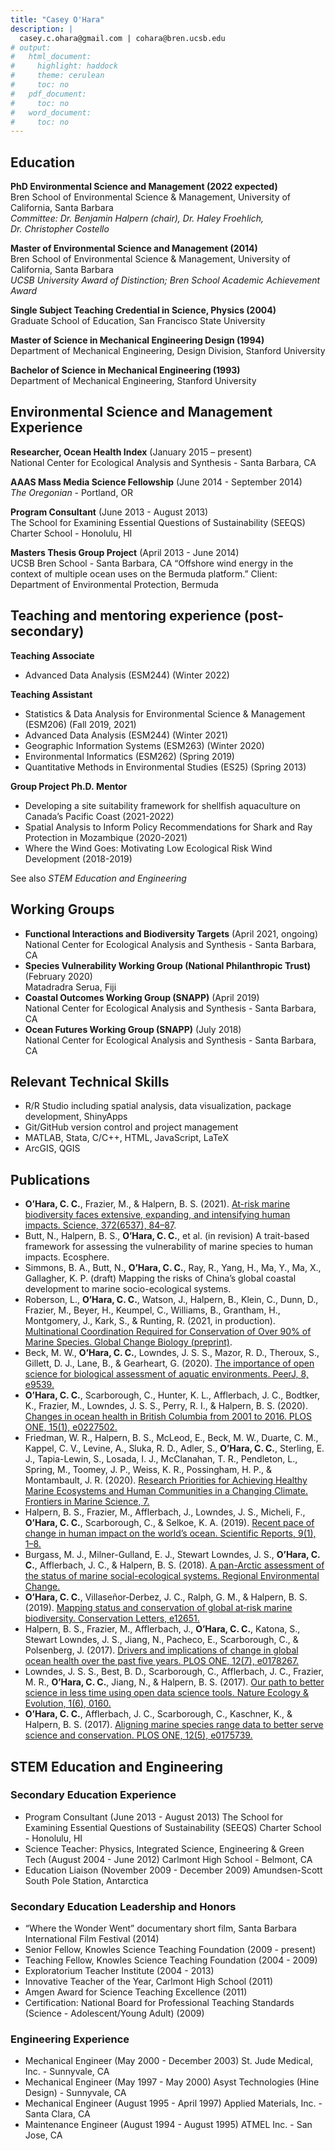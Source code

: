 ```yaml
---
title: "Casey O'Hara"
description: |
  casey.c.ohara@gmail.com | cohara@bren.ucsb.edu
# output:
#   html_document:
#     highlight: haddock
#     theme: cerulean
#     toc: no
#   pdf_document:
#     toc: no
#   word_document:
#     toc: no
---
```

<!-- for PDF: comment out title/description in YAML header -->
<!-- This will render for PDF title, but not for HTML title: -->
\begin{center}
  {\LARGE \textbf{Casey O'Hara}}\\
  casey.c.ohara@gmail.com | cohara@bren.ucsb.edu
\end{center}

<!-- ## Curriculum Vitae {.tabset} -->

<!-- ### Education and Experience -->

## Education

__PhD Environmental Science and Management (2022 expected)__  
Bren School of Environmental Science & Management, University of California, Santa Barbara  
_Committee: Dr. Benjamin Halpern (chair), Dr. Haley Froehlich, Dr. Christopher Costello_

__Master of Environmental Science and Management (2014)__  
Bren School of Environmental Science & Management, University of California, Santa Barbara  
_UCSB University Award of Distinction; Bren School Academic Achievement Award_

__Single Subject Teaching Credential in Science, Physics (2004)__  
Graduate School of Education, San Francisco State University

__Master of Science in Mechanical Engineering Design (1994)__  
Department of Mechanical Engineering, Design Division, Stanford University

__Bachelor of Science in Mechanical Engineering (1993)__  
Department of Mechanical Engineering, Stanford University

## Environmental Science and Management Experience

__Researcher, Ocean Health Index__ (January 2015 – present) <br>
National Center for Ecological Analysis and Synthesis - Santa Barbara, CA

__AAAS Mass Media Science Fellowship__ (June 2014 - September 2014) <br>
_The Oregonian_ - Portland, OR

__Program Consultant__ (June 2013 - August 2013) <br>
The School for Examining Essential Questions of Sustainability (SEEQS) Charter School - Honolulu, HI

__Masters Thesis Group Project__ (April 2013 - June 2014) <br>
UCSB Bren School - Santa Barbara, CA “Offshore wind energy in the context of multiple ocean uses on the Bermuda platform.” Client: Department of Environmental Protection, Bermuda

## Teaching and mentoring experience (post-secondary)

__Teaching Associate__

* Advanced Data Analysis (ESM244) (Winter 2022)

__Teaching Assistant__ 

* Statistics & Data Analysis for Environmental Science & Management (ESM206) (Fall 2019, 2021)
* Advanced Data Analysis (ESM244) (Winter 2021)
* Geographic Information Systems (ESM263) (Winter 2020)
* Environmental Informatics (ESM262) (Spring 2019)
* Quantitative Methods in Environmental Studies (ES25) (Spring 2013)

__Group Project Ph.D. Mentor__

* Developing a site suitability framework for shellfish aquaculture on Canada’s Pacific Coast (2021-2022)
* Spatial Analysis to Inform Policy Recommendations for Shark and Ray Protection in Mozambique (2020-2021)
* Where the	Wind Goes: Motivating Low Ecological Risk Wind Development (2018-2019)

See also _STEM Education and Engineering_

## Working Groups

* __Functional Interactions and Biodiversity Targets__ (April 2021, ongoing) <br>
National Center for Ecological Analysis and Synthesis - Santa Barbara, CA
* __Species Vulnerability Working Group (National Philanthropic Trust)__ (February 2020) <br>
Matadradra Serua, Fiji
* __Coastal Outcomes Working Group (SNAPP)__ (April 2019) <br>
National Center for Ecological Analysis and Synthesis - Santa Barbara, CA
* __Ocean Futures Working Group (SNAPP)__ (July 2018) <br>
National Center for Ecological Analysis and Synthesis - Santa Barbara, CA


## Relevant Technical Skills

*	R/R Studio including spatial analysis, data visualization, package development, ShinyApps
* Git/GitHub version control and project management
*	MATLAB, Stata, C/C++, HTML, JavaScript, LaTeX
*	ArcGIS, QGIS

## Publications

* __O’Hara, C. C.__, Frazier, M., & Halpern, B. S. (2021). [At-risk marine biodiversity faces extensive, expanding, and intensifying human impacts. Science, 372(6537), 84–87](https://doi.org/10.1126/science.abe6731). 
* Butt, N.,  Halpern, B. S., __O’Hara, C. C.__, et al. (in revision) A trait-based framework for assessing the vulnerability of marine species to human impacts. Ecosphere.
* Simmons, B. A., Butt, N., __O’Hara, C. C.__, Ray, R., Yang, H., Ma, Y., Ma, X., Gallagher, K. P. (draft)  Mapping the risks of China’s global coastal development to marine socio-ecological systems.
* Roberson, L., __O’Hara, C. C.__, Watson, J., Halpern, B., Klein, C., Dunn, D., Frazier, M., Beyer, H., Keumpel, C., Williams, B., Grantham, H., Montgomery, J., Kark, S., & Runting, R. (2021, in production). [Multinational Coordination Required for Conservation of Over 90% of Marine Species. Global Change Biology (preprint)](https://www.preprints.org/manuscript/202008.0525/download/final_file).
* Beck, M. W., __O’Hara, C. C.__, Lowndes, J. S. S., Mazor, R. D., Theroux, S., Gillett, D. J., Lane, B., & Gearheart, G. (2020). [The importance of open science for biological assessment of aquatic environments. PeerJ, 8, e9539.](https://doi.org/10.7717/peerj.9539)
* __O’Hara, C. C.__, Scarborough, C., Hunter, K. L., Afflerbach, J. C., Bodtker, K., Frazier, M., Lowndes, J. S. S., Perry, R. I., & Halpern, B. S. (2020). [Changes in ocean health in British Columbia from 2001 to 2016. PLOS ONE, 15(1), e0227502.](https://doi.org/10.1371/journal.pone.0227502)
* Friedman, W. R., Halpern, B. S., McLeod, E., Beck, M. W., Duarte, C. M., Kappel, C. V., Levine, A., Sluka, R. D., Adler, S., __O’Hara, C. C.__, Sterling, E. J., Tapia-Lewin, S., Losada, I. J., McClanahan, T. R., Pendleton, L., Spring, M., Toomey, J. P., Weiss, K. R., Possingham, H. P., & Montambault, J. R. (2020). [Research Priorities for Achieving Healthy Marine Ecosystems and Human Communities in a Changing Climate. Frontiers in Marine Science, 7.](https://doi.org/10.3389/fmars.2020.00005)
* Halpern, B. S., Frazier, M., Afflerbach, J., Lowndes, J. S., Micheli, F., __O’Hara, C. C.__, Scarborough, C., & Selkoe, K. A. (2019). [Recent pace of change in human impact on the world’s ocean. Scientific Reports, 9(1), 1–8.](https://doi.org/10.1038/s41598-019-47201-9)
* Burgass, M. J., Milner-Gulland, E. J., Stewart Lowndes, J. S., __O’Hara, C. C.__, Afflerbach, J. C., & Halpern, B. S. (2018). [A pan-Arctic assessment of the status of marine social-ecological systems. Regional Environmental Change.](https://doi.org/10.1007/s10113-018-1395-6)
* __O’Hara, C. C.__, Villaseñor‐Derbez, J. C., Ralph, G. M., & Halpern, B. S. (2019). [Mapping status and conservation of global at‐risk marine biodiversity. Conservation Letters, e12651.](https://doi.org/10.1111/conl.12651)
* Halpern, B. S., Frazier, M., Afflerbach, J., __O’Hara, C. C.__, Katona, S., Stewart Lowndes, J. S., Jiang, N., Pacheco, E., Scarborough, C., & Polsenberg, J. (2017). [Drivers and implications of change in global ocean health over the past five years. PLOS ONE, 12(7), e0178267.](https://doi.org/10.1371/journal.pone.0178267)
* Lowndes, J. S. S., Best, B. D., Scarborough, C., Afflerbach, J. C., Frazier, M. R., __O’Hara, C. C.__, Jiang, N., & Halpern, B. S. (2017). [Our path to better science in less time using open data science tools. Nature Ecology & Evolution, 1(6), 0160.](https://doi.org/10.1038/s41559-017-0160)
* __O’Hara, C. C.__, Afflerbach, J. C., Scarborough, C., Kaschner, K., & Halpern, B. S. (2017). [Aligning marine species range data to better serve science and conservation. PLOS ONE, 12(5), e0175739.](https://doi.org/10.1371/journal.pone.0175739)


<!-- \newpage -->
## STEM Education and Engineering

### Secondary Education Experience

* Program Consultant (June 2013 - August 2013)  The School for Examining Essential Questions of Sustainability (SEEQS) Charter School - Honolulu, HI 
* Science Teacher: Physics, Integrated Science, Engineering & Green Tech (August 2004 - June 2012) Carlmont High School - Belmont, CA 
* Education Liaison (November 2009 - December 2009) Amundsen-Scott South Pole Station, Antarctica 

### Secondary Education Leadership and Honors

* "Where the Wonder Went" documentary short film, Santa Barbara International Film Festival (2014)
* Senior Fellow, Knowles Science Teaching Foundation (2009 - present)
* Teaching Fellow, Knowles Science Teaching Foundation (2004 - 2009)
* Exploratorium Teacher Institute (2004 - 2013)
* Innovative Teacher of the Year, Carlmont High School (2011)
* Amgen Award for Science Teaching Excellence (2011)
* Certification: National Board for Professional Teaching Standards (Science - Adolescent/Young Adult) (2009) 

### Engineering Experience

* Mechanical Engineer (May 2000 - December 2003)   St. Jude Medical, Inc. - Sunnyvale, CA 
* Mechanical Engineer (May 1997 - May 2000)   Asyst Technologies (Hine Design) - Sunnyvale, CA 
* Mechanical Engineer (August 1995 - April 1997)  Applied Materials, Inc. - Santa Clara, CA 
* Maintenance Engineer (August 1994 - August 1995)  ATMEL Inc. - San Jose, CA  


